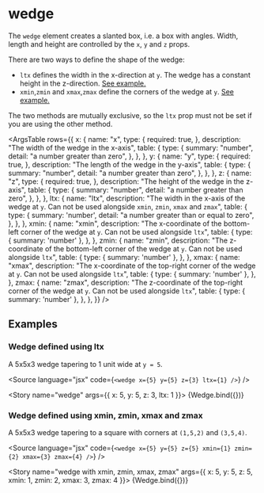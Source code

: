 
<Meta title="Reference/Primitives/Wedge" />

# wedge

The `wedge` element creates a slanted box, i.e. a box with angles. Width, length and height are controlled by the `x`, `y` and `z` props.

There are two ways to define the shape of the wedge:

- `ltx`  defines the width in the x-direction at `y`. The wedge has a constant height in the z-direction. [See example.](#wedge-defined-using-ltx)
- `xmin`,`zmin` and `xmax`,`zmax` define the corners of the wedge at `y`. [See example.](#wedge-defined-using-xmin-zmin-xmax-zmax)

The two methods are mutually exclusive, so the `ltx` prop must not be set if you are using the other method.

<ArgsTable
  rows={{
    x: {
      name: "x",
      type: {
        required: true,
      },
      description: "The width of the wedge in the x-axis",
      table: {
        type: {
          summary: "number",
          detail: "a number greater than zero",
        },
      },
    },
    y: {
      name: "y",
      type: {
        required: true,
      },
      description: "The length of the wedge in the y-axis",
      table: {
        type: {
          summary: "number",
          detail: "a number greater than zero",
        },
      },
    },
    z: {
      name: "z",
      type: {
        required: true,
      },
      description: "The height of the wedge in the z-axis",
      table: {
        type: {
          summary: "number",
          detail: "a number greater than zero",
        },
      },
    },
    ltx: {
      name: "ltx",
      description: "The width in the x-axis of the wedge at `y`. Can not be used alongside `xmin`, `zmin`, `xmax` and `zmax`",
      table: {
        type: {
          summary: 'number',
          detail: "a number greater than or equal to zero",
        },
      },
    },
    xmin: {
      name: "xmin",
      description: "The x-coordinate of the bottom-left corner of the wedge at `y`. Can not be used alongside `ltx`",
      table: {
        type: {
          summary: 'number'
        },
      },
    },
    zmin: {
      name: "zmin",
      description: "The z-coordinate of the bottom-left corner of the wedge at `y`. Can not be used alongside `ltx`",
      table: {
        type: {
          summary: 'number'
        },
      },
    },
    xmax: {
      name: "xmax",
      description: "The x-coordinate of the top-right corner of the wedge at `y`. Can not be used alongside `ltx`",
      table: {
        type: {
          summary: 'number'
        },
      },
    },
    zmax: {
      name: "zmax",
      description: "The z-coordinate of the top-right corner of the wedge at `y`. Can not be used alongside `ltx`",
      table: {
        type: {
          summary: 'number'
        },
      },
    },
  }}
/>

## Examples


### Wedge defined using ltx

A 5x5x3 wedge tapering to 1 unit wide at `y = 5`.

<Source language="jsx" code={`
  <wedge x={5} y={5} z={3} ltx={1} />
`} />

  <Story name="wedge" args={{ x: 5, y: 5, z: 3, ltx: 1 }}>
    {Wedge.bind({})}
  </Story>

### Wedge defined using xmin, zmin, xmax and zmax

A 5x5x3 wedge tapering to a square with corners at `(1,5,2)` and `(3,5,4)`.

<Source language="jsx" code={`
  <wedge x={5} y={5} z={5} xmin={1} zmin={2} xmax={3} zmax={4} />
`} />

  <Story name="wedge with xmin, zmin, xmax, zmax" args={{ x: 5, y: 5, z: 5, xmin: 1, zmin: 2, xmax: 3, zmax: 4 }}>
    {Wedge.bind({})}
  </Story>
